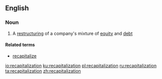 ==English==

===Noun===
{{en-noun}}

# {{context|finance|lang=en}} A [[restructuring]] of a company's mixture of [[equity]] and [[debt]]

====Related terms====
* [[recapitalize]]

[[io:recapitalization]]
[[ku:recapitalization]]
[[pl:recapitalization]]
[[ru:recapitalization]]
[[ta:recapitalization]]
[[zh:recapitalization]]